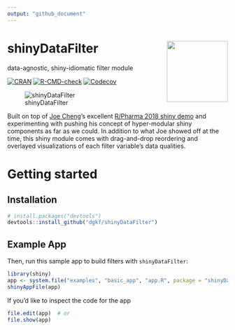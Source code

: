 ```yaml
---
output: "github_document"
---
```


# shinyDataFilter <a href='https://github.com/dgkf/shinyDataFilter'><img src='assets/hex-shinyDataFilter.png' align="right" height="139" /></a>

data-agnostic, shiny-idiomatic filter module

<!-- badges: start -->
[![CRAN](https://img.shields.io/cran/v/shinyDataFilter.svg)](https://cran.r-project.org/package=shinyDataFilter)
[![R-CMD-check](https://github.com/dgkf/shinyDataFilter/workflows/R-CMD-check/badge.svg)](https://github.com/dgkf/shinyDataFilter/actions)
[![Codecov](https://img.shields.io/codecov/c/github/dgkf/shinyDataFilter/master.svg)](https://app.codecov.io/gh/dgkf/shinyDataFilter)
<!-- badges: end -->

![shinyDataFilter](https://user-images.githubusercontent.com/18220321/77127982-b6a9fe80-6a0b-11ea-8233-e77e0f362d70.gif)

Built on top of [Joe Cheng](https://github.com/jcheng5)'s excellent [R/Pharma 2018 shiny demo](https://github.com/jcheng5/rpharma-demo) and experimenting with pushing his concept of hyper-modular shiny components as far as we could. In addition to what Joe showed off at the time, this shiny module comes with drag-and-drop reordering and overlayed visualizations of each filter variable's data qualities.

# Getting started

## Installation

```r
# install.packages("devtools")
devtools::install_github("dgkf/shinyDataFilter")
```

## Example App

Then, run this sample app to build filters with `shinyDataFilter`:


```r
library(shiny)
app <- system.file("examples", "basic_app", "app.R", package = "shinyDataFilter")
shinyAppFile(app)
```

If you'd like to inspect the code for the app

```r
file.edit(app)  # or
file.show(app)
```
